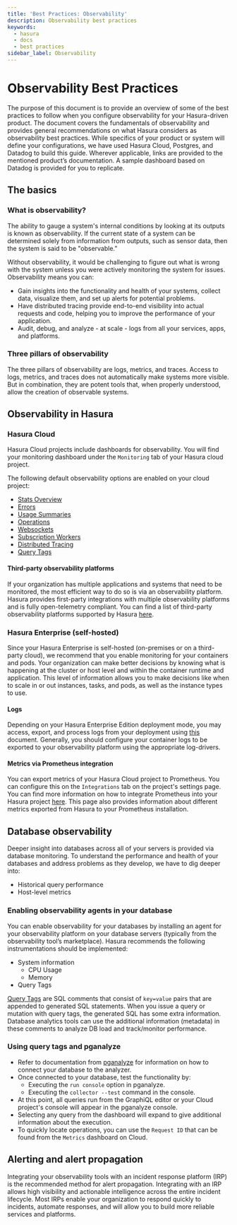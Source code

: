 ```yaml
---
title: 'Best Practices: Observability'
description: Observability best practices
keywords:
  - hasura
  - docs
  - best practices
sidebar_label: Observability
---
```


# Observability Best Practices

The purpose of this document is to provide an overview of some of the best practices to follow when you configure observability for your Hasura-driven product. The document covers the fundamentals of observability and provides general recommendations on what Hasura considers as observability best practices. While specifics of your product or system will define your configurations, we have used Hasura Cloud, Postgres, and Datadog to build this guide. Wherever applicable, links are provided to the mentioned product’s documentation. A sample dashboard based on Datadog is provided for you to replicate.

## The basics

### What is observability?

The ability to gauge a system's internal conditions by looking at its outputs is known as observability. If the current state of a system can be determined solely from information from outputs, such as sensor data, then the system is said to be "observable.”

Without observability, it would be challenging to figure out what is wrong with the system unless you were actively monitoring the system for issues. Observability means you can:

- Gain insights into the functionality and health of your systems, collect data, visualize them, and set up alerts for potential problems.
- Have distributed tracing provide end-to-end visibility into actual requests and code, helping you to improve the performance of your application.
- Audit, debug, and analyze - at scale - logs from all your services, apps, and platforms. 

### Three pillars of observability

The three pillars of observability are logs, metrics, and traces. Access to logs, metrics, and traces does not automatically make systems more visible. But in combination, they are potent tools that, when properly understood, allow the creation of observable systems.

## Observability in Hasura

### Hasura Cloud

Hasura Cloud projects include dashboards for observability. You will find your monitoring dashboard under the `Monitoring` tab of your Hasura cloud project.

The following default observability options are enabled on your cloud project:

- [Stats Overview](https://hasura.io/docs/latest/observability/overview/)
- [Errors](https://hasura.io/docs/latest/observability/errors/)
- [Usage Summaries](https://hasura.io/docs/latest/observability/usage/)
- [Operations](https://hasura.io/docs/latest/observability/operations/)
- [Websockets](https://hasura.io/docs/latest/observability/websockets/)
- [Subscription Workers](https://hasura.io/docs/latest/observability/subscription-workers/)
- [Distributed Tracing](https://hasura.io/docs/latest/observability/tracing/)
- [Query Tags](https://hasura.io/docs/latest/observability/query-tags/)

#### Third-party observability platforms

If your organization has multiple applications and systems that need to be monitored, the most efficient way to do so is via an observability platform. Hasura provides first-party integrations with multiple observability platforms and is fully open-telemetry compliant. You can find a list of third-party observability platforms supported by Hasura [here](/observability/integrations/index.mdx).

### Hasura Enterprise (self-hosted)

Since your Hasura Enterprise is self-hosted (on-premises or on a third-party cloud), we recommend that you enable monitoring for your containers and pods. Your organization can make better decisions by knowing what is happening at the cluster or host level and within the container runtime and application. This level of information allows you to make decisions like when to scale in or out instances, tasks, and pods, as well as the instance types to use.

#### Logs
Depending on your Hasura Enterprise Edition deployment mode, you may access, export, and process logs from your deployment using [this](/deployment/logging.mdx#log-types) document. Generally, you should configure your container logs to be exported to your observability platform using the appropriate log-drivers. 


#### Metrics via Prometheus integration
You can export metrics of your Hasura Cloud project to Prometheus. You can configure this on the `Integrations` tab on the project's settings page. You can find more information on how to integrate Prometheus into your Hasura project [here](/enterprise/metrics.mdx). This page also provides information about different metrics exported from Hasura to your Prometheus installation.

## Database observability

Deeper insight into databases across all of your servers is provided via database monitoring. To understand the performance and health of your databases and address problems as they develop, we have to dig deeper into: 

- Historical query performance
- Host-level metrics

### Enabling observability agents in your database

You can enable observability for your databases by installing an agent for your observability platform on your database servers (typically from the observability tool’s marketplace). Hasura recommends the following instrumentations should be implemented:

- System information
  - CPU Usage
  - Memory
- Query Tags

[Query Tags](/observability/query-tags.mdx) are SQL comments that consist of `key=value` pairs that are appended to generated SQL statements. When you issue a query or mutation with query tags, the generated SQL has some extra information. Database analytics tools can use the additional information (metadata) in these comments to analyze DB load and track/monitor performance.

### Using query tags and pganalyze

- Refer to documentation from [pganalyze](https://pganalyze.com/docs) for information on how to connect your database to the analyzer.
- Once connected to your database, test the functionality by:
  - Executing the `run console` option in pganalyze.
  - Executing the `collector --test` command in the console.
- At this point, all queries run from the GraphiQL editor or your Cloud project's console will appear in the pganalyze console.
- Selecting any query from the dashboard will expand to give additional information about the execution.
- To quickly locate operations, you can use the `Request ID` that can be found from the `Metrics` dashboard on Cloud.


## Alerting and alert propagation

Integrating your observability tools with an incident response platform (IRP) is the recommended method for alert propagation. Integrating with an IRP allows high visibility and actionable intelligence across the entire incident lifecycle. Most IRPs enable your organization to respond quickly to incidents, automate responses, and will allow you to build more reliable services and platforms. 

